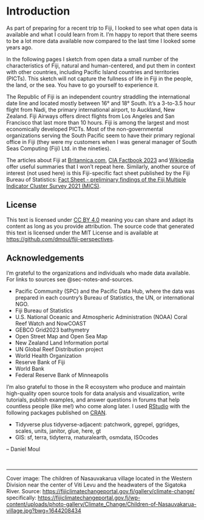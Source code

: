 # Introduction {.unnumbered}

As part of preparing for a recent trip to Fiji, I looked to see what open data is available and what I could learn from it. I'm happy to report that there seems to be a lot more data available now compared to the last time I looked some years ago.

In the following pages I sketch from open data a small number of the characteristics of Fiji, natural and human-centered, and put them in context with other countries, including Pacific Island countries and territories (PICTs). This sketch will not capture the fullness of life in Fiji in the people, the land, or the sea. You have to go yourself to experience it.

The Republic of Fiji is an independent country straddling the international date line and located mostly between 16° and 18° South. It's a 3-to-3.5 hour flight from Nadi, the primary international airport, to Auckland, New Zealand. Fiji Airways offers direct flights from Los Angeles and San Francisco that last more than 10 hours. Fiji is among the largest and most economically developed PICTs. Most of the non-governmental organizations serving the South Pacific seem to have their primary regional office in Fiji (they were my customers when I was general manager of South Seas Computing (Fiji) Ltd. in the nineties).

The articles about Fiji at [Britannica.com](https://www.britannica.com/place/Fiji-republic-Pacific-Ocean), [CIA Factbook 2023](https://www.cia.gov/the-world-factbook/about/archives/2023/countries/fiji/#people-and-society) and [Wikipedia](https://en.wikipedia.org/wiki/Fiji) offer useful summaries that I won't repeat here. Similarly, another source of interest (not used here) is this Fiji-specific fact sheet published by the Fiji Bureau of Statistics: [Fact Sheet - preliminary findings of the Fiji Multiple Indicator Cluster Survey 2021 (MICS)](https://www.statsfiji.gov.fj/images/documents/Fiji_MICS_2021/Fiji_MICS_2021_Fact_Sheet_-_Preliminary_Report.pdf).

## License

This text is licensed under [CC BY 4.0](https://creativecommons.org/licenses/by/4.0/) meaning you can share and adapt its content as long as you provide attribution. The source code that generated this text is licensed under the MIT License and is available at <https://github.com/dmoul/fiji-perspectives>.

## Acknowledgements

I'm grateful to the organizations and individuals who made data available. For links to sources see @sec-notes-and-sources.

* Pacific Community (SPC) and the Pacific Data Hub, where the data was prepared in each country's Bureau of Statistics, the UN, or international NGO.
* Fiji Bureau of Statistics
* U.S. National Oceanic and Atmospheric Administration (NOAA) Coral Reef Watch and NowCOAST
* GEBCO Grid2023 bathymetry
* Open Street Map and Open Sea Map
* New Zealand Land Information portal
* UN Global Reef Distribution project
* World Health Organization
* Reserve Bank of Fiji
* World Bank
* Federal Reserve Bank of Minneapolis

I'm also grateful to those in the R ecosystem who produce and maintain high-quality open source tools for data analysis and visualization, write tutorials, publish examples, and answer questions in forums that help countless people (like me!) who come along later. I used [RStudio](https://posit.co/download/rstudio-desktop/) with the following packages published on [CRAN](https://cran.r-project.org).

* Tidyverse plus tidyverse-adjacent: patchwork, ggrepel, ggridges, scales, units, janitor, glue, here, gt
* GIS: sf, terra, tidyterra, rnaturalearth, osmdata, ISOcodes

-- Daniel Moul

<br>

----

Cover image: The children of Nasauvakarua village located in the Western Division near the center of Viti Levu and the headwaters of the Sigatoka River. Source: <https://fijiclimatechangeportal.gov.fj/gallery/climate-change/> specifically: <https://fijiclimatechangeportal.gov.fj/wp-content/uploads/photo-gallery/Climate_Change/Children-of-Nasauvakarua-village.jpg?bwg=1644208434>


